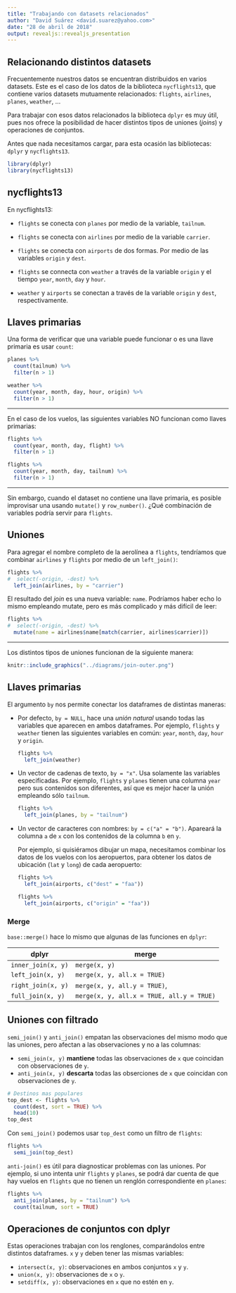 ```yaml
---
title: "Trabajando con datasets relacionados"
author: "David Suárez <david.suarez@yahoo.com>"
date: "28 de abril de 2018"
output: revealjs::revealjs_presentation
---
```

## Relacionando distintos datasets

Frecuentemente nuestros datos se encuentran distribuidos en varios datasets. Este es el caso de los datos de la biblioteca `nycflights13`, que contiene varios datasets mutuamente relacionados: `flights`, `airlines`, `planes`, `weather`, ...

Para trabajar con esos datos relacionados la biblioteca `dplyr` es muy útil, pues nos ofrece la posibilidad de hacer distintos tipos de uniones (*joins*) y operaciones de conjuntos.

Antes que nada necesitamos cargar, para esta ocasión las bibliotecas: `dplyr` y `nycflights13`.

```r
library(dplyr)
library(nycflights13)
```

## nycflights13

En nycflights13:

* `flights` se conecta con `planes` por medio de la variable, `tailnum`. 

* `flights` se conecta con `airlines` por medio de la variable `carrier`.

* `flights` se conecta con `airports` de dos formas. Por medio de las variables `origin` y `dest`.

* `flights` se connecta con `weather` a través de la variable `origin` y el tiempo
  `year`, `month`, `day` y `hour`.
  
* `weather` y `airports` se conectan a través de la variable `origin` y `dest`, respectivamente.

## Llaves primarias

Una forma de verificar que una variable puede funcionar o es una llave primaria es usar `count`:

```r
planes %>% 
  count(tailnum) %>% 
  filter(n > 1)

weather %>% 
  count(year, month, day, hour, origin) %>% 
  filter(n > 1)
```

---

En el caso de los vuelos, las siguientes variables NO funcionan como llaves primarias:

```r
flights %>% 
  count(year, month, day, flight) %>% 
  filter(n > 1)

flights %>% 
  count(year, month, day, tailnum) %>% 
  filter(n > 1)
```

---

Sin embargo, cuando el dataset no contiene una llave primaria, es posible improvisar una usando `mutate()` y `row_number()`. ¿Qué combinación de variables podría servir para `flights`.

## Uniones

Para agregar el nombre completo de la aerolínea a `flights`, tendríamos que combinar `airlines` y `flights` por medio de un `left_join()`:

```r
flights %>%
#  select(-origin, -dest) %>% 
  left_join(airlines, by = "carrier")
```

El resultado del *join* es una nueva variable: `name`. Podríamos haber echo lo mismo empleando mutate, pero es más complicado y más difícil de leer:

```r
flights %>%
#  select(-origin, -dest) %>% 
  mutate(name = airlines$name[match(carrier, airlines$carrier)])
```

---

Los distintos tipos de uniones funcionan de la siguiente manera:

```r
knitr::include_graphics("../diagrams/join-outer.png")
```

## Llaves primarias

El argumento `by` nos permite conectar los dataframes de distintas maneras:

  * Por defecto, `by = NULL`, hace una *unión natural* usando todas las variables que aparecen en ambos dataframes. Por ejemplo, `flights` y `weather` tienen las siguientes variables en común: `year`, `month`, `day`, `hour` y `origin`.

    ```r
    flights %>% 
      left_join(weather)
    ```

  * Un vector de cadenas de texto, `by = "x"`. Usa solamente las variables especificadas. Por ejemplo, `flights` y `planes` tienen una columna `year` pero sus contenidos son diferentes, así que es mejor hacer la unión empleando sólo `tailnum`.

    ```r
    flights %>% 
      left_join(planes, by = "tailnum")
    ```

  * Un vector de caracteres con nombres: `by = c("a" = "b")`. Apareará la columna `a` de `x` con los contenidos de la columna `b` en `y`.

    Por ejemplo, si quisiéramos dibujar un mapa, necesitamos combinar los datos de los vuelos con los aeropuertos, para obtener los datos de ubicación (`lat` y `long`) de cada aeropuerto:

    ```r
    flights %>% 
      left_join(airports, c("dest" = "faa"))
    
    flights %>% 
      left_join(airports, c("origin" = "faa"))
    ```

### Merge

`base::merge()` hace lo mismo que algunas de las funciones en `dplyr`:

dplyr              | merge
-------------------|-------------------------------------------
`inner_join(x, y)` | `merge(x, y)`
`left_join(x, y)`  | `merge(x, y, all.x = TRUE)`
`right_join(x, y)` | `merge(x, y, all.y = TRUE)`,
`full_join(x, y)`  | `merge(x, y, all.x = TRUE, all.y = TRUE)`

## Uniones con filtrado

`semi_join()` y `anti_join()` empatan las observaciones del mismo modo que las uniones, pero afectan a las observaciones y no a las columnas:

* `semi_join(x, y)` __mantiene__ todas las observaciones de `x` que coincidan con observaciones de `y`.
* `anti_join(x, y)` __descarta__ todas las obserciones de `x` que coincidan con observaciones de `y`.

```r
# Destinos mas populares
top_dest <- flights %>%
  count(dest, sort = TRUE) %>%
  head(10)
top_dest
```

Con `semi_join()` podemos usar `top_dest` como un filtro de `flights`:

```r
flights %>% 
  semi_join(top_dest)
```

`anti-join()` es útil para diagnosticar problemas con las uniones. Por ejemplo, si uno intenta unir `flights` y `planes`, se podrá dar cuenta de que hay vuelos en `flights` que no tienen un renglón correspondiente en `planes`:

```r
flights %>%
  anti_join(planes, by = "tailnum") %>%
  count(tailnum, sort = TRUE)
```

## Operaciones de conjuntos con dplyr

Estas operaciones trabajan con los renglones, comparándolos entre distintos dataframes. `x` y `y` deben tener las mismas variables:

* `intersect(x, y)`: observaciones en ambos conjuntos `x` y `y`.
* `union(x, y)`: observaciones de `x` o `y`.
* `setdiff(x, y)`: observaciones en `x` que no estén en `y`.